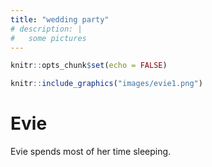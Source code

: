 ```yaml
---
title: "wedding party"
# description: |
#   some pictures
---
```


```r
knitr::opts_chunk$set(echo = FALSE)
```



```r
knitr::include_graphics("images/evie1.png")
```
# Evie
Evie spends most of her time sleeping.
